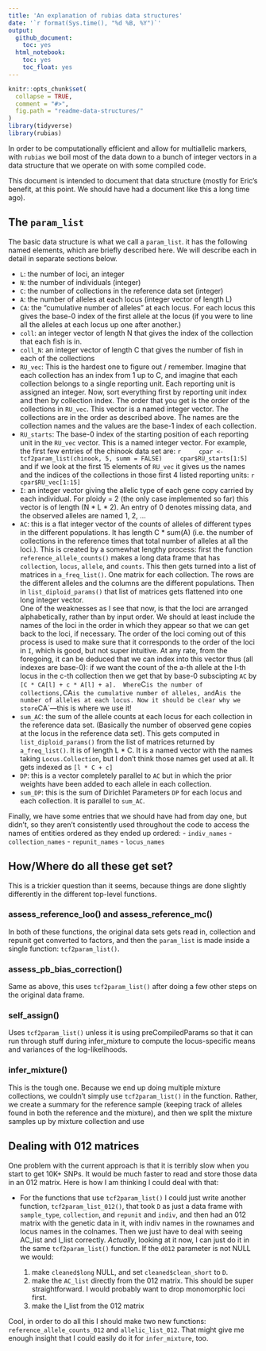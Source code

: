 ```yaml
---
title: 'An explanation of rubias data structures'
date: '`r format(Sys.time(), "%d %B, %Y")`'
output:
  github_document:
    toc: yes
  html_notebook:
    toc: yes
    toc_float: yes
---
```


<!-- README.md is generated from README.Rmd. Please edit that file -->

```r
knitr::opts_chunk$set(
  collapse = TRUE,
  comment = "#>",
  fig.path = "readme-data-structures/"
)
library(tidyverse)
library(rubias)
```

In order to be computationally efficient and allow for multiallelic markers, 
with `rubias` we boil most of the data down to a bunch of integer vectors in a 
data structure that we operate on with some compiled code.

This document is intended to document that data structure (mostly for Eric's benefit, at this point.
We should have had a document like this a long time ago).

## The `param_list`
The basic data structure is what we call a `param_list`. it has the following named elements, which are briefly described here. We
will describe each in detail in separate sections below.

- `L`: the number of loci, an integer
- `N`: the number of individuals (integer)  
- `C`: the number of collections in the reference data set (integer)
- `A`: the number of alleles at each locus (integer vector of length L)
- `CA`: the "cumulative number of alleles" at each locus.  For each locus this gives
the base-0 index of the first allele at the locus (if you were to line all the alleles at
each locus up one after another.)
- `coll`: an integer vector of length N that gives the index of the collection that each fish is in.
- `coll_N`: an integer vector of length C that gives the number of fish in each of the collections
- `RU_vec`: This is the hardest one to figure out / remember.  Imagine that each collection has an index
from 1 up to C, and imagine that each collection belongs to a single reporting unit.  Each reporting unit
is assigned an integer.  Now, sort everything first by reporting unit index and then by collection index.  The
order that you get is the order of the collections in `RU_vec`.  This vector is a named integer vector. 
The collections are in the order as described above. The names are the collection names and the values are
the base-1 index of each collection.  
- `RU_starts`:  The base-0 index of the starting position of each reporting unit in the `RU_vec` vector.  This is a named integer vector.  For example, the first few entries of the chinook data set are:
    ```r
    cpar <- tcf2param_list(chinook, 5, summ = FALSE)
    cpar$RU_starts[1:5]
    ```
and if we look at the first 15 elements of `RU_vec` it gives us the names and the indices of 
the collections in those first 4 listed reporting units:
    ```r
    cpar$RU_vec[1:15]
    ```
- `I`:  an integer vector giving the allelic type of each gene copy carried by each individual. 
For ploidy = 2 (the only case implemented so far) this vector is of length (N * L * 2).  An entry
of 0 denotes missing data, and the observed alleles are named 1, 2, ...
- `AC`: this is a flat integer vector of the counts of alleles of different types in the different
populations.  It has length C * sum(A) (i.e. the number of collections in the reference
times that total number of alleles at all the loci.).  This is created by a somewhat
lengthy process: first the function `reference_allele_counts()` makes a long data frame 
that has `collection`, `locus`, `allele`, and `counts`.  This then gets turned into a list of matrices 
in `a_freq_list()`.  One matrix for each collection.  The rows are the different alleles
and the columns are the different populations.  Then in `list_diploid_params()` that list
of matrices gets flattened into one long integer vector.  
One of the weaknesses as I see that now, is that the loci are arranged alphabetically, rather
than by input order.  We should at least include the names of the loci in the order in which they 
appear so that we can get back to the loci, if necessary.   The order of the loci coming out
of this process is used to make sure that it corresponds to the order of the loci in `I`, which
is good, but not super intuitive.
At any rate, from the foregoing, it can be deduced that we can index into this vector thus (all
indexes are base-0): if we want the count of the a-th allele at the l-th locus in the c-th collection
then we get that by base-0 subscipting `AC` by `[C * CA[l] + c * A[l] + a].  Where `C` is the number
of collections, `CA` is the cumulative number of alleles, and `A` is the number of alleles at each locus.
Now it should be clear why we store `CA`---this is where we use it!
- `sum_AC`:  the sum of the allele counts at each locus for each collection in the reference data set.  (Basically the number of observed gene copies at the locus in the reference data set). This gets computed
in `list_diploid_params()` from the list of matrices returned by `a_freq_list()`.  It is of length
L * C. It is a named vector with the names taking `Locus.Collection`, but I don't think those names get
used at all.  It gets indexed as `[l * C + c]`
- `DP`:  this is a vector completely parallel to `AC` but in which the prior weights have been added to
each allele in each collection.  
- `sum_DP`:  this is the sum of Dirichlet Parameters `DP` for each locus and each collection.  It is parallel
to `sum_AC`.  

Finally, we have some entries that we should have had from day one, but didn't, so they aren't
consistently used throughout the code to access the names of entities ordered as they 
ended up ordered:
- `indiv_names`
- `collection_names`
- `repunit_names`
- `locus_names`

## How/Where do all these get set?

This is a trickier question than it seems, because things are done slightly differently
in the different top-level functions.  

### assess_reference_loo() and assess_reference_mc()

In both of these functions, the original data sets gets read in,
collection and repunit get converted to factors, and then
the `param_list` is made inside a single function: `tcf2param_list()`.

### assess_pb_bias_correction()

Same as above, this uses `tcf2param_list()` after doing a few other steps
on the original data frame.

### self_assign()

Uses `tcf2param_list()` unless it is using preCompiledParams so that it can run through
stuff during infer_mixture to compute the locus-specific means and variances of the log-likelihoods.


### infer_mixture()

This is the tough one.  Because we end up doing multiple mixture collections, we couldn't
simply use `tcf2param_list()` in the function.  Rather, we create a summary for the
reference sample (keeping track of alleles found in both the reference and the mixture),
and then we split the mixture samples up by mixture collection and use 


## Dealing with 012 matrices

One problem with the current approach is that it is terribly slow when you start to get 
10K+ SNPs.  It would be much faster to read and store those data in an 012 matrix.  Here is
how I am thinking I could deal with that:

- For the functions that use `tcf2param_list()` I could just write another function,
`tcf2param_list_012()`, that took `D` as just a data frame with `sample_type`, `collection`,
and `repunit` and `indiv`, and then had an 012 matrix with the genetic data in it, with 
indiv names in the rownames and locus names in the colnames.  Then we just have to deal
with seeing AC_list and I_list correctly.  _Actually_, looking at it now, I can just do it
in the same `tcf2param_list()` function.  If the `d012` parameter is not NULL we would:

    1. make `cleaned$long` NULL, and set `cleaned$clean_short` to `D`.
    2. make the `AC_list` directly from the 012 matrix.  This should be super straightforward.
       I would probably want to drop monomorphic loci first.
    3. make the I_list from the 012 matrix

Cool, in order to do all this I should make two new functions: `reference_allele_counts_012` and
`allelic_list_012`.  That might give me enough insight that I could easily do it for 
`infer_mixture`, too.  
